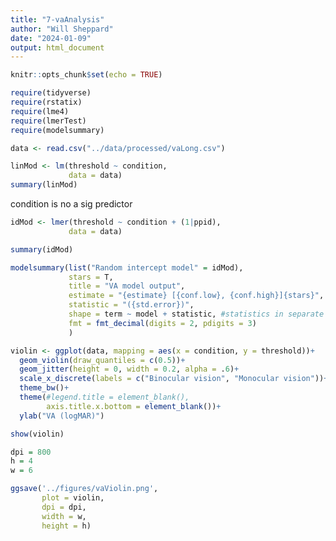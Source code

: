 ```yaml
---
title: "7-vaAnalysis"
author: "Will Sheppard"
date: "2024-01-09"
output: html_document
---
```


```r
knitr::opts_chunk$set(echo = TRUE)
```

```r

require(tidyverse)
require(rstatix)
require(lme4)
require(lmerTest)
require(modelsummary)
```


```r

data <- read.csv("../data/processed/vaLong.csv")
```

```r

linMod <- lm(threshold ~ condition,
             data = data)
summary(linMod)
```

condition is no a sig predictor
```r

idMod <- lmer(threshold ~ condition + (1|ppid),
             data = data)

summary(idMod)

```

```r
modelsummary(list("Random intercept model" = idMod),
             stars = T,
             title = "VA model output",
             estimate = "{estimate} [{conf.low}, {conf.high}]{stars}",
             statistic = "({std.error})",
             shape = term ~ model + statistic, #statistics in separate columns
             fmt = fmt_decimal(digits = 2, pdigits = 3)
             )
```

```r

violin <- ggplot(data, mapping = aes(x = condition, y = threshold))+
  geom_violin(draw_quantiles = c(0.5))+
  geom_jitter(height = 0, width = 0.2, alpha = .6)+
  scale_x_discrete(labels = c("Binocular vision", "Monocular vision"))+
  theme_bw()+
  theme(#legend.title = element_blank(),
        axis.title.x.bottom = element_blank())+
  ylab("VA (logMAR)")

show(violin)
```

```r

dpi = 800
h = 4
w = 6

ggsave('../figures/vaViolin.png',
       plot = violin,
       dpi = dpi,
       width = w,
       height = h)

```